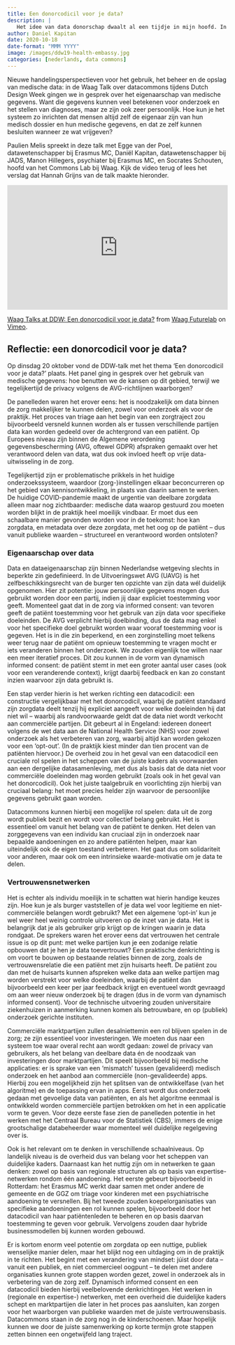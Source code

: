 ```yaml
---
title: Een donorcodicil voor je data?
description: |
   Het idee van data donorschap dwaalt al een tijdje in mijn hoofd. In de afgelopen jaren zie ik het vaker als idee genoemd worden, als oplossing om op een verantwoorde manier data te delen voor maatschappelijke vraagstukken. Tijdens de Dutch Design Week ging ik hierover in gesprek bij de Waag.
author: Daniel Kapitan
date: 2020-10-18
date-format: "MMM YYYY"
image: /images/ddw19-health-embassy.jpg
categories: [nederlands, data commons]
---
```


Nieuwe handelingsperspectieven voor het gebruik, het beheer en de opslag van medische data: in de Waag Talk over datacommons tijdens Dutch Design Week gingen we in gesprek over het eigenaarschap van medische gegevens. Want die gegevens kunnen veel betekenen voor onderzoek en het stellen van diagnoses, maar ze zijn ook zeer persoonlijk. Hoe kun je het systeem zo inrichten dat mensen altijd zelf de eigenaar zijn van hun medisch dossier en hun medische gegevens, en dat ze zelf kunnen besluiten wanneer ze wat vrijgeven?

Paulien Melis spreekt in deze talk met Egge van der Poel, datawetenschapper bij Erasmus MC, Daniël Kapitan, datawetenschapper bij JADS, Manon Hillegers, psychiater bij Erasmus MC, en Socrates Schouten, hoofd van het Commons Lab bij Waag. Kijk de video terug of lees het verslag dat Hannah Grijns van de talk maakte hieronder.

```{=html}
<div style="padding:56.25% 0 0 0;position:relative;"><iframe src="https://player.vimeo.com/video/469720354?h=befc855b87&autoplay=1&title=0" style="position:absolute;top:0;left:0;width:100%;height:100%;" frameborder="0" allow="autoplay; fullscreen; picture-in-picture" allowfullscreen></iframe></div><script src="https://player.vimeo.com/api/player.js"></script>
<p><a href="https://vimeo.com/469720354">Waag Talks at DDW: Een donorcodicil voor je data?</a> from <a href="https://vimeo.com/waag">Waag Futurelab</a> on <a href="https://vimeo.com">Vimeo</a>.</p>
```

## Reflectie: een donorcodicil voor je data?
Op dinsdag 20 oktober vond de DDW-talk met het thema ‘Een donorcodicil voor je data?’ plaats. Het panel ging in gesprek over het gebruik van medische gegevens: hoe benutten we de kansen op dit gebied, terwijl we tegelijkertijd de privacy volgens de AVG-richtlijnen waarborgen?

De panelleden waren het erover eens: het is noodzakelijk om data binnen de zorg makkelijker te kunnen delen, zowel voor onderzoek als voor de praktijk. Het proces van triage aan het begin van een zorgtraject zou bijvoorbeeld versneld kunnen worden als er tussen verschillende partijen data kan worden gedeeld over de achtergrond van een patiënt. Op Europees niveau zijn binnen de Algemene verordening gegevensbescherming (AVG, oftewel GDPR) afspraken gemaakt over het verantwoord delen van data, wat dus ook invloed heeft op vrije data-uitwisseling in de zorg.

Tegelijkertijd zijn er problematische prikkels in het huidige onderzoekssysteem, waardoor (zorg-)instellingen elkaar beconcurreren op het gebied van kennisontwikkeling, in plaats van daarin samen te werken. De huidige COVID-pandemie maakt de urgentie van deelbare zorgdata alleen maar nog zichtbaarder: medische data waarop gestuurd zou moeten worden blijkt in de praktijk heel moeilijk vindbaar. Er moet dus een schaalbare manier gevonden worden voor in de toekomst: hoe kan zorgdata, en metadata over deze zorgdata, met het oog op de patiënt – dus vanuit publieke waarden – structureel en verantwoord worden ontsloten? 

### Eigenaarschap over data

Data en dataeigenaarschap zijn binnen Nederlandse wetgeving slechts in beperkte zin gedefinieerd. In de Uitvoeringswet AVG (UAVG) is het zelfbeschikkingsrecht van de burger ten opzichte van zijn data wél duidelijk opgenomen. Hier zit potentie: jouw persoonlijke gegevens mogen dus gebruikt worden door een partij, indien jij daar expliciet toestemming voor geeft. Momenteel gaat dat in de zorg via informed consent: van tevoren geeft de patiënt toestemming voor het gebruik van zijn data voor specifieke doeleinden. De AVG verplicht hierbij doelbinding, dus de data mag enkel voor het specifieke doel gebruikt worden waar vooraf toestemming voor is gegeven. Het is in die zin beperkend, en een zorginstelling moet telkens weer terug naar de patiënt om opnieuw toestemming te vragen mocht er iets veranderen binnen het onderzoek. We zouden eigenlijk toe willen naar een meer iteratief proces. Dit zou kunnen in de vorm van dynamisch informed consent: de patiënt stemt in met een groter aantal user cases (ook voor een veranderende context), krijgt daarbij feedback en kan zo constant inzien waarvoor zijn data gebruikt is. 

Een stap verder hierin is het werken richting een datacodicil: een constructie vergelijkbaar met het donorcodicil, waarbij de patiënt standaard zijn zorgdata deelt tenzij hij expliciet aangeeft voor welke doeleinden hij dat niet wil – waarbij als randvoorwaarde geldt dat de data niet wordt verkocht aan commerciële partijen. Dit gebeurt al in Engeland: iedereen doneert volgens de wet data aan de National Health Service (NHS) voor zowel onderzoek als het verbeteren van zorg, waarbij altijd kan worden gekozen voor een ‘opt-out’. (In de praktijk kiest minder dan tien procent van de patiënten hiervoor.) De overheid zou in het geval van een datacodicil een cruciale rol spelen in het scheppen van de juiste kaders als voorwaarden aan een dergelijke datasamenleving, met dus als basis dat de data niet voor commerciële doeleinden mag worden gebruikt (zoals ook in het geval van het donorcodicil). Ook het juiste taalgebruik en voorlichting zijn hierbij van cruciaal belang: het moet precies helder zijn waarvoor de persoonlijke gegevens gebruikt gaan worden.

Datacommons kunnen hierbij een mogelijke rol spelen: data uit de zorg wordt publiek bezit en wordt voor collectief belang gebruikt. Het is essentieel om vanuit het belang van de patiënt te denken. Het delen van zorggegevens van een individu kan cruciaal zijn in onderzoek naar bepaalde aandoeningen en zo andere patiënten helpen, maar kan uiteindelijk ook de eigen toestand verbeteren. Het gaat dus om solidariteit voor anderen, maar ook om een intrinsieke waarde-motivatie om je data te delen.

### Vertrouwensnetwerken

Het is echter als individu moeilijk in te schatten wat hierin handige keuzes zijn. Hoe kun je als burger vaststellen of je data wel voor legitieme en niet-commerciële belangen wordt gebruikt? Met een algemene ‘opt-in’ kun je wel weer heel weinig controle uitvoeren op de inzet van je data. Het is belangrijk dat je als gebruiker grip krijgt op de kringen waarin je data rondgaat. De sprekers waren het erover eens dat vertrouwen het centrale issue is op dit punt: met welke partijen kun je een zodanige relatie opbouwen dat je hen je data toevertrouwt?
Een praktische denkrichting is om voort te bouwen op bestaande relaties binnen de zorg, zoals de vertrouwensrelatie die een patiënt met zijn huisarts heeft. De patiënt zou dan met de huisarts kunnen afspreken welke data aan welke partijen mag worden verstrekt voor welke doeleinden, waarbij de patiënt dan bijvoorbeeld een keer per jaar feedback krijgt en eventueel wordt gevraagd om aan weer nieuw onderzoek bij te dragen (dus in de vorm van dynamisch informed consent). Voor de technische uitvoering zouden universitaire ziekenhuizen in aanmerking kunnen komen als betrouwbare, en op (publiek) onderzoek gerichte instituten.

Commerciële marktpartijen zullen desalniettemin een rol blijven spelen in de zorg; ze zijn essentieel voor investeringen. We moeten dus naar een systeem toe waar overal recht aan wordt gedaan: zowel de privacy van gebruikers, als het belang van deelbare data én de noodzaak van investeringen door marktpartijen. Dit speelt bijvoorbeeld bij medische applicaties: er is sprake van een ‘mismatch’ tussen (gevalideerd) medisch onderzoek en het aanbod aan commerciële (non-gevalideerde) apps. Hierbij zou een mogelijkheid zijn het splitsen van de ontwikkelfase (van het algoritme) en de toepassing ervan in apps. Eerst wordt dus onderzoek gedaan met gevoelige data van patiënten, en als het algoritme eenmaal is ontwikkeld worden commerciële partijen betrokken om het in een applicatie vorm te geven. Voor deze eerste fase zien de panelleden potentie in het werken met het Centraal Bureau voor de Statistiek (CBS), immers de enige grootschalige databeheerder waar momenteel wél duidelijke regelgeving over is. 

Ook is het relevant om te denken in verschillende schaalniveaus. Op landelijk niveau is de overheid dus van belang voor het scheppen van duidelijke kaders. Daarnaast kan het nuttig zijn om in netwerken te gaan denken: zowel op basis van regionale structuren als op basis van expertise-netwerken rondom één aandoening. Het eerste gebeurt bijvoorbeeld in Rotterdam: het Erasmus MC werkt daar samen met onder andere de gemeente en de GGZ om triage voor kinderen met een psychiatrische aandoening te versnellen. Bij het tweede zouden koepelorganisaties van specifieke aandoeningen een rol kunnen spelen, bijvoorbeeld door het datacodicil van haar patiëntenleden te beheren en op basis daarvan toestemming te geven voor gebruik. Vervolgens zouden daar hybride businessmodellen bij kunnen worden gebouwd. 

Er is kortom enorm veel potentie om zorgdata op een nuttige, publiek wenselijke manier delen, maar het blijkt nog een uitdaging om in de praktijk in te richten. Het begint met een verandering van mindset: júist door data – vanuit een publiek, en niet commercieel oogpunt – te delen met andere organisaties kunnen grote stappen worden gezet, zowel in onderzoek als in verbetering van de zorg zelf. Dynamisch informed consent en een datacodicil bieden hierbij veelbelovende denkrichtingen. Het werken in (regionale en expertise-) netwerken, met een overheid die duidelijke kaders schept en marktpartijen die later in het proces pas aansluiten, kan zorgen voor het waarborgen van publieke waarden met de juiste vertrouwensbasis. Datacommons staan in de zorg nog in de kinderschoenen. Maar hopelijk kunnen we door de juiste samenwerking op korte termijn grote stappen zetten binnen een ongetwijfeld lang traject. 